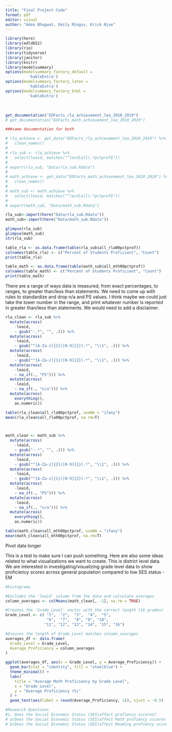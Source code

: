 ```yaml
---
title: "Final Project Code"
format: pdf
editor: visual
author: "Aden Bhagwat, Emily Mingus, Erick Njue"
---
```


```r
library(here)
library(edld652)
library(rio)
library(tidyverse)
library(janitor)
library(knitr)
library(modelsummary)
options(modelsummary_factory_default =
          'kableExtra')
options(modelsummary_factory_latex =
          'kableExtra')
options(modelsummary_factory_html =
          'kableExtra')
```

\

```r
get_documentation("EDFacts_rla_achievement_lea_2010_2019")
# get_documentation("EDFacts_math_achievement_lea_2010_2019")

###same documentation for both

# rla_achieve <- get_data("EDFacts_rla_achievement_lea_2010_2019") %>% 
#   clean_names()
# 
# rla_sub <- rla_achieve %>%
#   select(leaid, matches("^(ecd|all).*pctprof$"))
# 
# export(rla_sub, "Data/rla_sub.Rdata")
# 
# math_achieve <- get_data("EDFacts_math_achievement_lea_2010_2019") %>% 
#   clean_names()
# 
# math_sub <- math_achieve %>% 
#   select(leaid, matches("^(ecd|all).*pctprof$"))
# 
# export(math_sub, "Data/math_sub.Rdata")

rla_sub<-import(here("Data/rla_sub.Rdata"))
math_sub<-import(here("Data/math_sub.Rdata"))

```

```r

glimpse(rla_sub)
glimpse(math_sub)
str(rla_sub)

table_rla <- as.data.frame(table(rla_sub$all_rla00pctprof))
colnames(table_rla) <- c("Percent of Students Proficient", "Count") 
print(table_rla)

table_math <- as.data.frame(table(math_sub$all_mth00pctprof))
colnames(table_math) <- c("Percent of Students Proficient", "Count") 
print(table_math)
```

There are a range of ways data is measured, from exact percentages, to ranges, to greater than/less than statements. We need to come up with rules to standardize and drop n/a and PS values. I think maybe we could just take the lower number in the range, and print whatever number is reported in greater than/less than statements. We would need to add a disclaimer.

```r

rla_clean <- rla_sub %>%
  mutate(across(
    -leaid, 
    ~ gsub("-.*", "", .))) %>% 
  mutate(across(
    -leaid, 
    ~ gsub("^[A-Za-z]{2}([0-9]{1}).*", "\\1", .))) %>% 
  mutate(across(
    -leaid, 
    ~ gsub("^[A-Za-z]{1}([0-9]{2}).*", "\\1", .))) %>% 
  mutate(across(
    -leaid, 
    ~ na_if(., "PS"))) %>% 
  mutate(across(
    -leaid, 
    ~ na_if(., "n/a"))) %>% 
  mutate(across(
    everything(),
    as.numeric))

table(rla_clean$all_rla00pctprof, useNA = "ifany")
mean(rla_clean$all_rla00pctprof, na.rm=T)



math_clean <- math_sub %>%
  mutate(across(
    -leaid, 
    ~ gsub("-.*", "", .))) %>% 
  mutate(across(
    -leaid, 
    ~ gsub("^[A-Za-z]{2}([0-9]{1}).*", "\\1", .))) %>% 
  mutate(across(
    -leaid, 
    ~ gsub("^[A-Za-z]{1}([0-9]{2}).*", "\\1", .))) %>% 
  mutate(across(
    -leaid, 
    ~ na_if(., "PS"))) %>% 
  mutate(across(
    -leaid, 
    ~ na_if(., "n/a"))) %>% 
  mutate(across(
    everything(),
    as.numeric))

table(math_clean$all_mth00pctprof, useNA = "ifany")
mean(math_clean$all_mth00pctprof, na.rm=T)
```

Pivot data longer

This is a test to make sure I can push something. Here are also some ideas related to what visualizations we want to create. This is district level data. We are interested in investigating/visualizing grade level data to show proficiency scores across general population compared to low SES status -EM

```r

#histograms

#Excludes the 'leaid' column from the data and calculate averages
column_averages <- colMeans(math_clean[, -1], na.rm = TRUE)

#Creates the 'Grade_Level' vector with the correct length (16 grades)
Grade_Level <- c( "1",  "2",  "3",  "4",  "5", 
                  "6",  "7",  "8", "9", "10", 
                 "11", "12", "13", "14", "15", "16")

#Ensures the length of Grade_Level matches column_averages
averages_df <- data.frame(
  Grade_Level = Grade_Level,
  Average_Proficiency = column_averages
)

ggplot(averages_df, aes(x = Grade_Level, y = Average_Proficiency)) +
  geom_bar(stat = "identity", fill = "steelblue") +
  theme_minimal() +
  labs(
    title = "Average Math Proficiency by Grade Level",
    x = "Grade Level",
    y = "Average Proficiency (%)"
  ) +
  geom_text(aes(label = round(Average_Proficiency, 1)), vjust = -0.5)


```

```r
#Research Questions
#1. Does the Social Economic Status (SES)affect profiency sccores?
# a)Does the Social Economic Status (SES)affect Math profiency sccores by grade level?
# b)Does the Social Economic Status (SES)affect Reading profiency sccores?
  
```
